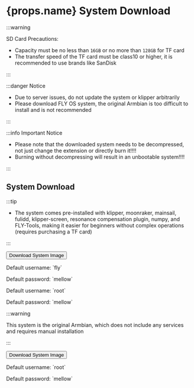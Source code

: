 

# {props.name} System Download

:::warning

SD Card Precautions:

* Capacity must be no less than `16GB` or no more than `128GB` for TF card
* The transfer speed of the TF card must be class10 or higher, it is recommended to use brands like SanDisk

:::

:::danger Notice

* Due to server issues, do not update the system or klipper arbitrarily
* Please download FLY OS system, the original Armbian is too difficult to install and is not recommended

:::

:::info Important Notice

* Please note that the downloaded system needs to be decompressed, not just change the extension or directly burn it!!!!
* Burning without decompressing will result in an unbootable system!!!!

:::

## System Download

<Tabs>
  <TabItem value="flyos" label="FLYOS (Based on Armbian)" default>

:::tip

* The system comes pre-installed with klipper, moonraker, mainsail, fulidd, klipper-screen, resonance compensation plugin, numpy, and FLY-Tools, making it easier for beginners without complex operations (requires purchasing a TF card)

:::

<Button variant="contained" disableElevation href="https://cdn.mellow.klipper.cn/IMG/Beta/FlyOS_h3_3.3.4_fix_20240928.img.xz">Download System Image</Button>

<Tabs>
<TabItem value="fly" label="Regular User" default>
<p>Default username: `fly`</p>
<p>Default password: `mellow`</p>
  </TabItem>
  <TabItem value="root" label="Root User" default>
<p>Default username: `root`</p>
<p>Default password: `mellow`</p>
  </TabItem>
</Tabs>
  </TabItem>
<TabItem value="armbian" label="Original Armbian">

:::warning

This system is the original Armbian, which does not include any services and requires manual installation

:::

<Button variant="contained" color="success" disableElevation href="https://cdn.mellow.klipper.cn/IMG/Build/Armbian_Flypilite2_bullseye_current_5.10.85.img.xz">Download System Image</Button>

<p>Default username: `root`</p>
<p>Default password: `mellow`</p>

  </TabItem>
</Tabs>
